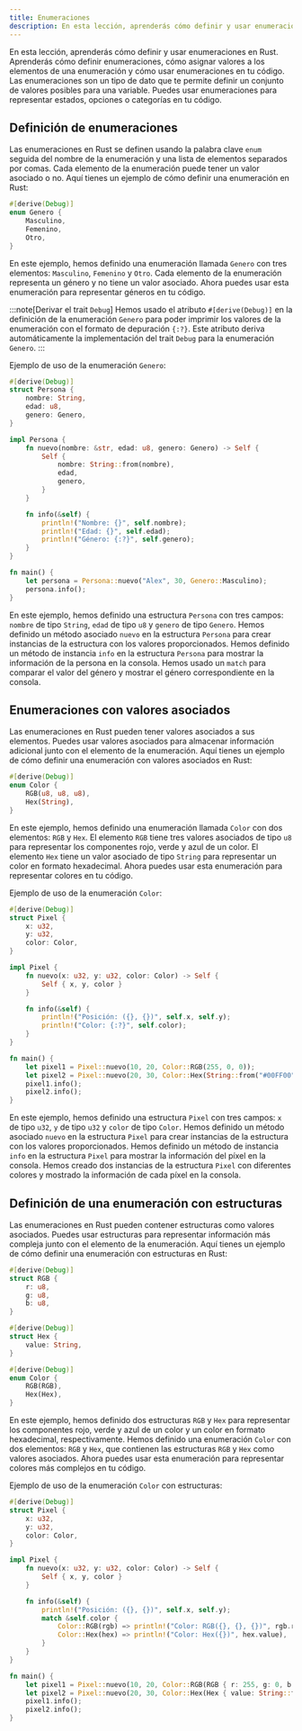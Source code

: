 ```yaml
---
title: Enumeraciones
description: En esta lección, aprenderás cómo definir y usar enumeraciones en Rust. Aprenderás cómo definir enumeraciones, cómo asignar valores a los elementos de una enumeración y cómo usar enumeraciones en tu código.
---
```


En esta lección, aprenderás cómo definir y usar enumeraciones en Rust. Aprenderás cómo definir enumeraciones, cómo asignar valores a los elementos de una enumeración y cómo usar enumeraciones en tu código. Las enumeraciones son un tipo de dato que te permite definir un conjunto de valores posibles para una variable. Puedes usar enumeraciones para representar estados, opciones o categorías en tu código.

## Definición de enumeraciones

Las enumeraciones en Rust se definen usando la palabra clave `enum` seguida del nombre de la enumeración y una lista de elementos separados por comas. Cada elemento de la enumeración puede tener un valor asociado o no. Aquí tienes un ejemplo de cómo definir una enumeración en Rust:

```rust
#[derive(Debug)]
enum Genero {
    Masculino,
    Femenino,
    Otro,
}
```
En este ejemplo, hemos definido una enumeración llamada `Genero` con tres elementos: `Masculino`, `Femenino` y `Otro`. Cada elemento de la enumeración representa un género y no tiene un valor asociado. Ahora puedes usar esta enumeración para representar géneros en tu código.

:::note[Derivar el trait `Debug`]
Hemos usado el atributo `#[derive(Debug)]` en la definición de la enumeración `Genero` para poder imprimir los valores de la enumeración con el formato de depuración `{:?}`. Este atributo deriva automáticamente la implementación del trait `Debug` para la enumeración `Genero`.
:::

Ejemplo de uso de la enumeración `Genero`:

```rust
#[derive(Debug)]
struct Persona {
    nombre: String,
    edad: u8,
    genero: Genero,
}

impl Persona {
    fn nuevo(nombre: &str, edad: u8, genero: Genero) -> Self {
        Self {
            nombre: String::from(nombre),
            edad,
            genero,
        }
    }

    fn info(&self) {
        println!("Nombre: {}", self.nombre);
        println!("Edad: {}", self.edad);
        println!("Género: {:?}", self.genero);
    }
}

fn main() {
    let persona = Persona::nuevo("Alex", 30, Genero::Masculino);
    persona.info();
}
```

En este ejemplo, hemos definido una estructura `Persona` con tres campos: `nombre` de tipo `String`, `edad` de tipo `u8` y `genero` de tipo `Genero`. Hemos definido un método asociado `nuevo` en la estructura `Persona` para crear instancias de la estructura con los valores proporcionados. Hemos definido un método de instancia `info` en la estructura `Persona` para mostrar la información de la persona en la consola. Hemos usado un `match` para comparar el valor del género y mostrar el género correspondiente en la consola.

## Enumeraciones con valores asociados

Las enumeraciones en Rust pueden tener valores asociados a sus elementos. Puedes usar valores asociados para almacenar información adicional junto con el elemento de la enumeración. Aquí tienes un ejemplo de cómo definir una enumeración con valores asociados en Rust:

```rust
#[derive(Debug)]
enum Color {
    RGB(u8, u8, u8),
    Hex(String),
}
```

En este ejemplo, hemos definido una enumeración llamada `Color` con dos elementos: `RGB` y `Hex`. El elemento `RGB` tiene tres valores asociados de tipo `u8` para representar los componentes rojo, verde y azul de un color. El elemento `Hex` tiene un valor asociado de tipo `String` para representar un color en formato hexadecimal. Ahora puedes usar esta enumeración para representar colores en tu código.

Ejemplo de uso de la enumeración `Color`:

```rust
#[derive(Debug)]
struct Pixel {
    x: u32,
    y: u32,
    color: Color,
}

impl Pixel {
    fn nuevo(x: u32, y: u32, color: Color) -> Self {
        Self { x, y, color }
    }

    fn info(&self) {
        println!("Posición: ({}, {})", self.x, self.y);
        println!("Color: {:?}", self.color);
    }
}

fn main() {
    let pixel1 = Pixel::nuevo(10, 20, Color::RGB(255, 0, 0));
    let pixel2 = Pixel::nuevo(20, 30, Color::Hex(String::from("#00FF00")));
    pixel1.info();
    pixel2.info();
}
```

En este ejemplo, hemos definido una estructura `Pixel` con tres campos: `x` de tipo `u32`, `y` de tipo `u32` y `color` de tipo `Color`. Hemos definido un método asociado `nuevo` en la estructura `Pixel` para crear instancias de la estructura con los valores proporcionados. Hemos definido un método de instancia `info` en la estructura `Pixel` para mostrar la información del píxel en la consola. Hemos creado dos instancias de la estructura `Pixel` con diferentes colores y mostrado la información de cada píxel en la consola.

## Definición de una enumeración con estructuras

Las enumeraciones en Rust pueden contener estructuras como valores asociados. Puedes usar estructuras para representar información más compleja junto con el elemento de la enumeración. Aquí tienes un ejemplo de cómo definir una enumeración con estructuras en Rust:

```rust
#[derive(Debug)]
struct RGB {
    r: u8,
    g: u8,
    b: u8,
}

#[derive(Debug)]
struct Hex {
    value: String,
}

#[derive(Debug)]
enum Color {
    RGB(RGB),
    Hex(Hex),
}
```

En este ejemplo, hemos definido dos estructuras `RGB` y `Hex` para representar los componentes rojo, verde y azul de un color y un color en formato hexadecimal, respectivamente. Hemos definido una enumeración `Color` con dos elementos: `RGB` y `Hex`, que contienen las estructuras `RGB` y `Hex` como valores asociados. Ahora puedes usar esta enumeración para representar colores más complejos en tu código.

Ejemplo de uso de la enumeración `Color` con estructuras:

```rust
#[derive(Debug)]
struct Pixel {
    x: u32,
    y: u32,
    color: Color,
}

impl Pixel {
    fn nuevo(x: u32, y: u32, color: Color) -> Self {
        Self { x, y, color }
    }

    fn info(&self) {
        println!("Posición: ({}, {})", self.x, self.y);
        match &self.color {
            Color::RGB(rgb) => println!("Color: RGB({}, {}, {})", rgb.r, rgb.g, rgb.b),
            Color::Hex(hex) => println!("Color: Hex({})", hex.value),
        }
    }
}

fn main() {
    let pixel1 = Pixel::nuevo(10, 20, Color::RGB(RGB { r: 255, g: 0, b: 0 }));
    let pixel2 = Pixel::nuevo(20, 30, Color::Hex(Hex { value: String::from("#00FF00") }));
    pixel1.info();
    pixel2.info();
}
```




